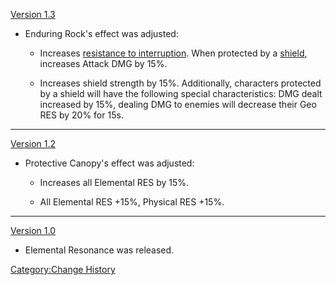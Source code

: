 [[Version 1.3]]
* Enduring Rock's effect was adjusted:
** {{Color|Old effect:}} Increases [[Poise|resistance to interruption]]. When protected by a [[shield]], increases Attack DMG by 15%.
** {{Color|New effect:}} Increases shield strength by 15%. Additionally, characters protected by a shield will have the following special characteristics: DMG dealt increased by 15%, dealing DMG to enemies will decrease their Geo RES by 20% for 15s.
----
[[Version 1.2]]
* Protective Canopy's effect was adjusted:
** {{Color|Old effect:}} Increases all Elemental RES by 15%.
** {{Color|New effect:}} All Elemental RES +15%, Physical RES +15%.
----
[[Version 1.0]]
*Elemental Resonance was released.
<noinclude>[[Category:Change History]]</noinclude>